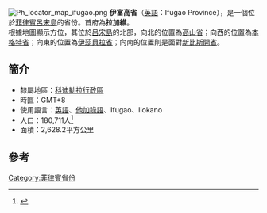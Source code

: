 [[File:Ph_locator_map_ifugao.png|right]]
'''伊富高省'''（[[英語|英語]]：Ifugao Province），是一個位於[[菲律賓|菲律賓]][[呂宋島|呂宋島]]的省份。首府為'''拉加維'''。<br>
根據地圖顯示方位，其位於[[呂宋島|呂宋島]]的北部，向北的位置為[[高山省|高山省]]；向西的位置為[[本格特省|本格特省]]；向東的位置為[[伊莎貝拉省|伊莎貝拉省]]；向南的位置則是面對[[新比斯開省|新比斯開省]]。

==簡介==
*隸屬地區：[[科迪勒拉行政區|科迪勒拉行政區]]
*時區：GMT+8
*使用語言：[[英語|英語]]、[[他加祿語|他加祿語]]、Ifugao、Ilokano
*人口：180,711人<ref>{{cite web|title=Population and Annual Growth Rates for Region, Provinces and Highly Urbanized Cities  Based on Censuses 1995, 2000 and 2007|url=http://www.census.gov.ph/data/census2007/index.html|work=2007 Census|publisher=National Statistics Office|accessdate=16 July 2011|archive-date=2012-07-16|archive-url=https://web.archive.org/web/20120716233046/http://www.census.gov.ph/data/census2007/index.html|dead-url=no}}</ref>
*面積：2,628.2平方公里

==參考==
{{reflist}}

{{菲律賓行政區劃|nocat}}
{{菲律賓小作品}}

[[Category:菲律賓省份|Category:菲律賓省份]]